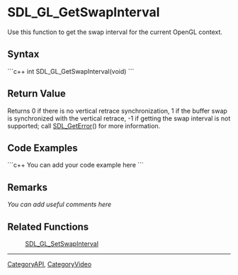 <!-- pragma section-numbers off -->
<!-- pragma disable-camelcase -->

= SDL_GL_GetSwapInterval =
Use this function to get the swap interval for the current OpenGL context.


== Syntax ==
```c++
int SDL_GL_GetSwapInterval(void)
```

== Return Value ==
Returns 0 if there is no vertical retrace synchronization, 1 if the buffer swap is synchronized with the vertical retrace, -1 if getting the swap interval is not supported; call [[SDL_GetError]]() for more information.

== Code Examples ==
```c++
You can add your code example here
```

== Remarks ==
''You can add useful comments here''

== Related Functions ==
:[[SDL_GL_SetSwapInterval]]

----
[[CategoryAPI]], [[CategoryVideo]]
